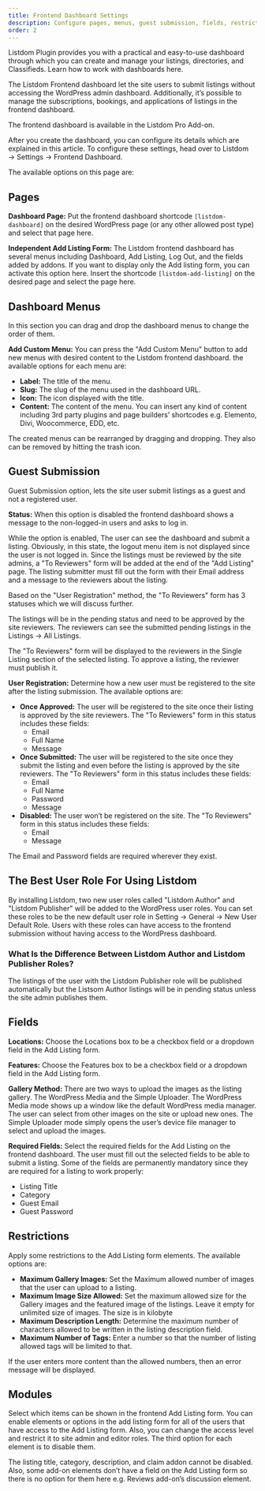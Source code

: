 ```yaml
---
title: Frontend Dashboard Settings
description: Configure pages, menus, guest submission, fields, restrictions, and modules for the Listdom frontend dashboard.
order: 2
---
```



Listdom Plugin provides you with a practical and easy-to-use dashboard through which you can create and manage your listings, directories, and Classifieds. Learn how to work with dashboards here.

The Listdom Frontend dashboard let the site users to submit listings without accessing the WordPress admin dashboard. Additionally, it’s possible to manage the subscriptions, bookings, and applications of listings in the frontend dashboard.

<Aside type="note">
The frontend dashboard is available in the Listdom Pro Add-on.
</Aside>

After you create the dashboard, you can configure its details which are explained in this article. To configure these settings, head over to Listdom → Settings → Frontend Dashboard.

The available options on this page are:

## Pages

**Dashboard Page:** Put the frontend dashboard shortcode `[listdom-dashboard]` on the desired WordPress page (or any other allowed post type) and select that page here.

**Independent Add Listing Form:** The Listdom frontend dashboard has several menus including Dashboard, Add Listing, Log Out, and the fields added by addons. If you want to display only the Add listing form, you can activate this option here. Insert the shortcode `[listdom-add-listing]` on the desired page and select the page here.

## Dashboard Menus

In this section you can drag and drop the dashboard menus to change the order of them.

**Add Custom Menu:** You can press the "Add Custom Menu" button to add new menus with desired content to the Listdom frontend dashboard. the available options for each menu are:

- **Label:** The title of the menu.
- **Slug:** The slug of the menu used in the dashboard URL.
- **Icon:** The icon displayed with the title.
- **Content:** The content of the menu. You can insert any kind of content including 3rd party plugins and page builders’ shortcodes e.g. Elemento, Divi, Woocommerce, EDD, etc.

The created menus can be rearranged by dragging and dropping. They also can be removed by hitting the trash icon.

## Guest Submission

Guest Submission option, lets the site user submit listings as a guest and not a registered user.

**Status:** When this option is disabled the frontend dashboard shows a message to the non-logged-in users and asks to log in.

While the option is enabled, The user can see the dashboard and submit a listing. Obviously, in this state, the logout menu item is not displayed since the user is not logged in. Since the listings must be reviewed by the site admins, a "To Reviewers" form will be added at the end of the "Add Listing" page. The listing submitter must fill out the form with their Email address and a message to the reviewers about the listing.

Based on the "User Registration" method, the "To Reviewers" form has 3 statuses which we will discuss further.

The listings will be in the pending status and need to be approved by the site reviewers. The reviewers can see the submitted pending listings in the Listings → All Listings.

The "To Reviewers" form will be displayed to the reviewers in the Single Listing section of the selected listing. To approve a listing, the reviewer must publish it.

**User Registration:** Determine how a new user must be registered to the site after the listing submission. The available options are:

- **Once Approved:** The user will be registered to the site once their listing is approved by the site reviewers. The "To Reviewers" form in this status includes these fields:
  - Email
  - Full Name
  - Message
- **Once Submitted:** The user will be registered to the site once they submit the listing and even before the listing is approved by the site reviewers. The "To Reviewers" form in this status includes these fields:
  - Email
  - Full Name
  - Password
  - Message
- **Disabled:** The user won’t be registered on the site. The "To Reviewers" form in this status includes these fields:
  - Email
  - Message

The Email and Password fields are required wherever they exist.

## The Best User Role For Using Listdom

By installing Listdom, two new user roles called "Listdom Author" and "Listdom Publisher" will be added to the WordPress user roles. You can set these roles to be the new default user role in Setting → General → New User Default Role. Users with these roles can have access to the frontend submission without having access to the WordPress dashboard.

### What Is the Difference Between Listdom Author and Listdom Publisher Roles?

The listings of the user with the Listdom Publisher role will be published automatically but the Listsom Author listings will be in pending status unless the site admin publishes them.

## Fields

**Locations:** Choose the Locations box to be a checkbox field or a dropdown field in the Add Listing form.

**Features:** Choose the Features box to be a checkbox field or a dropdown field in the Add Listing form.

**Gallery Method:** There are two ways to upload the images as the listing gallery. The WordPress Media and the Simple Uploader. The WordPress Media mode shows up a window like the default WordPress media manager. The user can select from other images on the site or upload new ones. The Simple Uploader mode simply opens the user’s device file manager to select and upload the images.

**Required Fields:** Select the required fields for the Add Listing on the frontend dashboard. The user must fill out the selected fields to be able to submit a listing. Some of the fields are permanently mandatory since they are required for a listing to work properly:

- Listing Title
- Category
- Guest Email
- Guest Password

## Restrictions

Apply some restrictions to the Add Listing form elements. The available options are:

- **Maximum Gallery Images:** Set the Maximum allowed number of images that the user can upload to a listing.
- **Maximum Image Size Allowed:** Set the maximum allowed size for the Gallery images and the featured image of the listings. Leave it empty for unlimited size of images. The size is in kilobyte
- **Maximum Description Length:** Determine the maximum number of characters allowed to be written in the listing description field.
- **Maximum Number of Tags:** Enter a number so that the number of listing allowed tags will be limited to that.

If the user enters more content than the allowed numbers, then an error message will be displayed.

## Modules

Select which items can be shown in the frontend Add Listing form. You can enable elements or options in the add listing form for all of the users that have access to the Add Listing form. Also, you can change the access level and restrict it to site admin and editor roles. The third option for each element is to disable them.

<Aside type="note">
The listing title, category, description, and claim addon cannot be disabled. Also, some add-on elements don’t have a field on the Add Listing form so there is no option for them here e.g. Reviews add-on’s discussion element.
</Aside>

